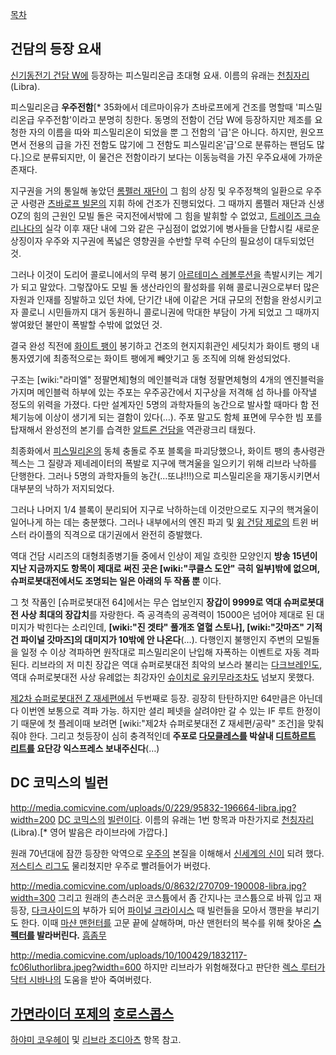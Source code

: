 [[목차]]

== 건담의 등장 요새 ==
[[신기동전기 건담 W]]에 등장하는 피스밀리온급 초대형 요새. 이름의 유래는 [[천칭자리]](Libra).

피스밀리온급 '''우주전함'''[* 35화에서 데르마이유가 츠바로프에게 건조를 명할때 '피스밀리온급 우주전함'이라고 분명히 칭한다. 동명의 전함이 건담 W에 등장하지만 제조를 요청한 자의 이름을 따와 피스밀리온이 되었을 뿐 그 전함의 '급'은 아니다. 하지만, 원오프면서 전용의 급을 가진 전함도 많기에 그 전함도 피스밀리온'급'으로 분류하는 팬덤도 많다.]으로 분류되지만, 이 물건은 전함이라기 보다는 이동능력을 가진 우주요새에 가까운 존재다.

지구권을 거의 통일해 놓았던 [[롬펠러 재단]]이 그 힘의 상징 및 우주정책의 일환으로 우주군 사령관 [[츠바로프 빌몬]]의 지휘 하에 건조가 진행되었다. 그 때까지 롬펠러 재단과 신생 OZ의 힘의 근원인 모빌 돌은 국지전에서밖에 그 힘을 발휘할 수 없었고, [[트레이즈 크슈리나다]]의 실각 이후 재단 내에 그와 같은 구심점이 없었기에 병사들을 단합시킬 새로운 상징이자 우주와 지구권에 폭넓은 영향권을 수반할 무력 수단의 필요성이 대두되었던 것.

그러나 이것이 도리어 콜로니에서의 무력 봉기 [[아르테미스 레볼루션]]을 촉발시키는 계기가 되고 말았다. 그렇잖아도 모빌 돌 생산라인의 활성화를 위해 콜로니권으로부터 많은 자원과 인재를 징발하고 있던 차에, 단기간 내에 이같은 거대 규모의 전함을 완성시키고자 콜로니 시민들까지 대거 동원하니 콜로니권에 막대한 부담이 가게 되었고 그 때까지 쌓여왔던 불만이 폭발할 수밖에 없었던 것.

결국 완성 직전에 [[화이트 팽]]이 봉기하고 건조의 현지지휘관인 세딧치가 화이트 팽의 내통자였기에 최종적으로는 화이트 팽에게 빼앗기고 동 조직에 의해 완성되었다.

구조는 [wiki:"라미엘" 정팔면체]형의 메인블럭과 대형 정팔면체형의 4개의 엔진블럭을 가지며 메인블럭 하부에 있는 주포는 우주공간에서 지구상을 저격해 섬 하나를 아작낼 정도의 위력을 가졌다. 다만 설계자인 5명의 과학자들의 농간으로 발사할 때마다 함 전체기능에 이상이 생기게 되는 결함이 있다(…). 주포 말고도 함체 표면에 무수한 빔 포를 탑재해서 완성전의 본기를 습격한 [[알트론 건담]]을 역관광크리 태웠다.

최종화에서 [[피스밀리온]]의 동체 충돌로 주포 블록을 파괴당했으나, 화이트 팽의 총사령관 젝스는 그 질량과 제네레이터의 폭발로 지구에 핵겨울을 일으키기 위해 리브라 낙하를 단행한다. 그러나 5명의 과학자들의 농간(...또냐!!!)으로 피스밀리온을 재기동시키면서 대부분의 낙하가 저지되었다. 

그러나 나머지 1/4 블록이 분리되어 지구로 낙하하는데 이것만으로도 지구의 핵겨울이 일어나게 하는 데는 충분했다. 그러나 내부에서의 엔진 파괴 및 [[윙 건담 제로]]의 트윈 버스터 라이플의 직격으로 대기권에서 완전히 증발했다.

역대 건담 시리즈의 대형최종병기들 중에서 인상이 제일 흐릿한 모양인지 '''방송 15년이 지난 지금까지도 항목이 제대로 써진 곳은 [wiki:"쿠클스 도안" 극히 일부]밖에 없으며, 슈퍼로봇대전에서도 조명되는 일은 아래의 두 작품 뿐''' 이다.

그 첫 작품인 [슈퍼로봇대전 64]에서는 무슨 업보인지 '''장갑이 9999로 역대 슈퍼로봇대전 사상 최대의 장갑치'''를 자랑한다. 즉 공격측의 공격력이 15000은 넘어야 제대로 된 대미지가 박힌다는 소리인데, '''[wiki:"진 겟타" 풀개조 열혈 스토나], [wiki:"갓마즈" 기적건 파이널 갓마즈]의 대미지가 10밖에 안 나온다'''(…). 다행인지 불행인지 주변의 모빌돌을 일정 수 이상 격파하면 원작대로 피스밀리온이 난입해 자폭하는 이벤트로 자동 격파된다.
리브라의 저 미친 장갑은 역대 슈퍼로봇대전 최악의 보스라 불리는 [[다크브레인]]도, 역대 슈퍼로봇대전 사상 유례없는 최강자인 [[슈이치로 유키무라]]조차도 넘보지 못했다.

[[제2차 슈퍼로봇대전 Z 재세편]]에서 두번째로 등장. 굉장히 탄탄하지만 64만큼은 아닌데다 이번엔 보통으로 격파 가능. 하지만 셜리 페넷을 살려야만 갈 수 있는 IF 루트 한정이기 때문에 첫 플레이때 보려면 [wiki:"제2차 슈퍼로봇대전 Z 재세편/공략" 조건]을 맞춰줘야 한다. 그리고 첫등장이 심히 충격적인데 '''주포로 [[다모클레스]]를 박살내 [[디트하르트 리트]]를 요단강 익스프레스 보내주신다'''(…)

== DC 코믹스의 빌런 ==
http://media.comicvine.com/uploads/0/229/95832-196664-libra.jpg?width=200
[[DC 코믹스]]의 [[빌런]]이다. 이름의 유래는 1번 항목과 마찬가지로 [[천칭자리]](Libra).[* 영어 발음은 라이브라에 가깝다.]

원래 70년대에 잠깐 등장한 악역으로 [[우주]]의 본질을 이해해서 [[신세계의 신]]이 되려 했다. [[저스티스 리그]]도 물리쳤지만 우주로 빨려들어가 버렸다.

http://media.comicvine.com/uploads/0/8632/270709-190008-libra.jpg?width=300
그리고 원래의 촌스러운 코스튬에서 좀 간지나는 코스튬으로 바꿔 입고 재등장, [[다크사이드]]의 부하가 되어 [[파이널 크라이시스]] 때 빌런들을 모아서 깽판을 부리기도 한다.
이때 [[마샨 맨헌터]]를 고문 끝에 살해하며, 마샨 맨헌터의 복수를 위해 찾아온 '''[[스펙터]]를 발라버린다.''' [[흠좀무]]

http://media.comicvine.com/uploads/10/100429/1832117-fc06luthorlibra.jpeg?width=600
하지만 리브라가 위험해졌다고 판단한 [[렉스 루터]]가 [[닥터 시바나]]의 도움을 받아 죽여버렸다.

== [[가면라이더 포제]]의 [[호로스콥스]] ==
[[하야미 코우헤이]] 및 [[리브라 조디아츠]] 항목 참고.
